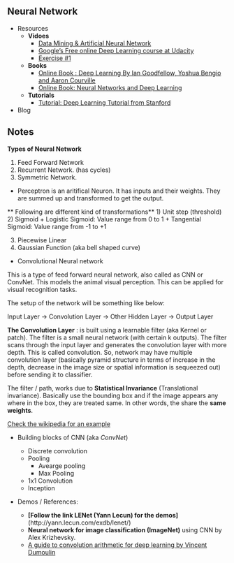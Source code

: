
## Neural Network

 * Resources
   * **Vidoes**
     + [Data Mining & Artificial Neural Network](https://www.youtube.com/playlist?list=PLea0WJq13cnCS4LLMeUuZmTxqsqlhwUoe)
     + [Google's Free online Deep Learning course at Udacity](https://www.youtube.com/playlist?list=PLAwxTw4SYaPn_OWPFT9ulXLuQrImzHfOV)
     + [Exercise #1](https://github.com/tensorflow/tensorflow/blob/master/tensorflow/examples/udacity/1_notmnist.ipynb)
   
   * **Books**
     + [Online Book : Deep Learning  By Ian Goodfellow, Yoshua Bengio and Aaron Courville](http://www.deeplearningbook.org/)
     + [Online Book: Neural Networks and Deep Learning](http://neuralnetworksanddeeplearning.com/)
   
   *  **Tutorials**
      + [Tutorial: Deep Learning Tutorial from Stanford](http://ufldl.stanford.edu/tutorial/)
 
 * Blog
 
## Notes

**Types of Neural Network**

1. Feed Forward Network
2. Recurrent Network. (has cycles)
3. Symmetric Network.

* Perceptron is an aritifical Neuron. It has inputs and their weights. They are summed up and transformed to get the output.

** Following are different kind of transformations**
  1) Unit step (threshold)
  2) Sigmoid
     + Logistic Sigmoid: Value range from 0 to 1
     + Tangential Sigmoid: Value range from -1 to +1
     
  3) Piecewise Linear
  4) Gaussian Function (aka bell shaped curve)
  
  

 * Convolutional Neural network
 
  This is a type of feed forward neural network, also called as CNN or ConvNet. This models the animal visual perception. This can be applied for visual recognition tasks.
  
  The setup of the network will be something like below:
  
  Input Layer -> Convolution Layer -> Other Hidden Layer -> Output Layer
  
  **The Convolution Layer** : is built using a learnable filter (aka Kernel or patch). The filter is a small neural network (with certain k outputs). The filter scans through the input layer and generates the convolution layer with more depth. This is called convolution. So, network may have multiple convolution layer (basically pyramid structure in terms of increase in the depth, decrease in the image size or spatial information is sequeezed out) before sending it to classifier.
  
  The filter / path, works due to **Statistical Invariance** (Translational invariance). Basically use the bounding box and if the image appears any where in the box, they are treated same. In other words, the share the **same weights**.
  
  [Check the wikipedia for an example](https://en.wikipedia.org/wiki/Convolutional_neural_network#/media/File:Typical_cnn.png)
  
     
 * Building blocks of CNN (aka *ConvNet*)
   * Discrete convolution
   * Pooling
      * Avearge pooling
      * Max Pooling
   * 1x1 Convolution
   * Inception
  
  * Demos / References:
  
    * **[Follow the link LENet (Yann Lecun) for the demos]**(http://yann.lecun.com/exdb/lenet/)
    * **Neural network for image classification (ImageNet)** using CNN by Alex Krizhevsky.
    * [A guide to convolution arithmetic for deep learning by Vincent Dumoulin]()
  